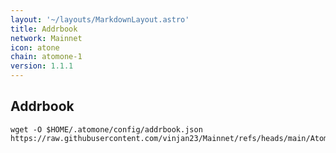 ```yaml
---
layout: '~/layouts/MarkdownLayout.astro'
title: Addrbook
network: Mainnet
icon: atone
chain: atomone-1
version: 1.1.1
---
```

## Addrbook

```
wget -O $HOME/.atomone/config/addrbook.json https://raw.githubusercontent.com/vinjan23/Mainnet/refs/heads/main/Atomone/addrbook.json
```

